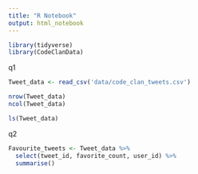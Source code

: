 ```yaml
---
title: "R Notebook"
output: html_notebook
---
```

```r
library(tidyverse)
library(CodeClanData)
```

q1
```r
Tweet_data <- read_csv('data/code_clan_tweets.csv')

nrow(Tweet_data)
ncol(Tweet_data)

ls(Tweet_data)

```
q2
```r
Favourite_tweets <- Tweet_data %>% 
  select(tweet_id, favorite_count, user_id) %>% 
  summarise()
```


